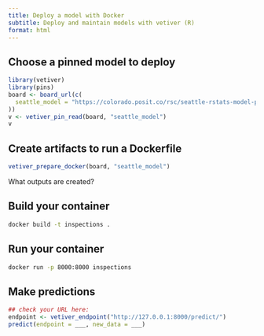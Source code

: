 ```yaml
---
title: Deploy a model with Docker
subtitle: Deploy and maintain models with vetiver (R)
format: html
---
```


## Choose a pinned model to deploy

```r
library(vetiver)
library(pins)
board <- board_url(c(
  seattle_model = "https://colorado.posit.co/rsc/seattle-rstats-model-pin/"
))
v <- vetiver_pin_read(board, "seattle_model")
v
```

## Create artifacts to run a Dockerfile

```r
vetiver_prepare_docker(board, "seattle_model")
```

What outputs are created?

## Build your container

```bash
docker build -t inspections .
```

## Run your container

```bash
docker run -p 8000:8000 inspections
```

## Make predictions

```r
## check your URL here:
endpoint <- vetiver_endpoint("http://127.0.0.1:8000/predict/")
predict(endpoint = ___, new_data = ___)
```